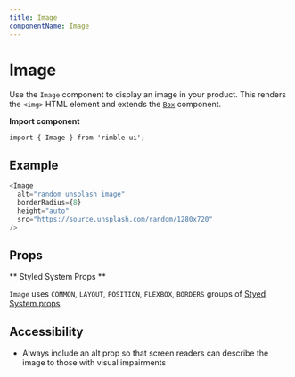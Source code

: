 ```yaml
---
title: Image
componentName: Image
---
```



# Image

Use the `Image` component to display an image in your product. This renders the `<img>` HTML element and extends the [`Box`](/components/rimble-ui/Box) component.

**Import component**

```lang=jsx
import { Image } from 'rimble-ui';
```

## Example

```js is=react-live
<Image
  alt="random unsplash image"
  borderRadius={8}
  height="auto"
  src="https://source.unsplash.com/random/1280x720"
/>
```

## Props

<PropsTable propMetaData={props.propMetaData} />

** Styled System Props **

`Image` uses `COMMON`, `LAYOUT`, `POSITION`, `FLEXBOX`, `BORDERS` groups of [Styed System props](/components/rimble-ui/system-props).

## Accessibility

- Always include an alt prop so that screen readers can describe the image to those with visual impairments
